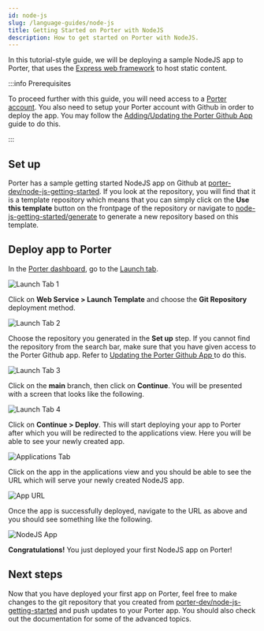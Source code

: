 ```yaml
---
id: node-js
slug: /language-guides/node-js
title: Getting Started on Porter with NodeJS
description: How to get started on Porter with NodeJS.
---
```


In this tutorial-style guide, we will be deploying a sample NodeJS app to Porter, that uses the [Express web framework](https://expressjs.com) to host static content.

:::info Prerequisites

To proceed further with this guide, you will need access to a [Porter account](https://dashboard.getporter.dev/register). You also need to setup your Porter account with Github in order to deploy the app. You may follow the [Adding/Updating the Porter Github App](/deploying-applications/deploying-from-github/adding-updating-gh-app#adding-the-porter-github-app) guide to do this.

:::

## Set up

Porter has a sample getting started NodeJS app on Github at [porter-dev/node-js-getting-started](https://github.com/porter-dev/node-js-getting-started). If you look at the repository, you will find that it is a template repository which means that you can simply click on the **Use this template** button on the frontpage of the repository or navigate to [node-js-getting-started/generate](https://github.com/porter-dev/node-js-getting-started/generate) to generate a new repository based on this template.

## Deploy app to Porter

In the [Porter dashboard](https://dashboard.getporter.dev), go to the [Launch tab](https://dashboard.getporter.dev/launch).

![Launch Tab 1](https://imagedelivery.net/l4LYM_vOYKe7O1NCT_Nc_g/93187eb6-ed2a-4cb3-baab-d014a70e6500/large "Launch Tab - Choose a template")

Click on **Web Service > Launch Template** and choose the **Git Repository** deployment method.

![Launch Tab 2](https://imagedelivery.net/l4LYM_vOYKe7O1NCT_Nc_g/fe44aafb-5222-4851-77ee-90ee76a38c00/large "Launch Tab - Choose deployment method")

Choose the repository you generated in the **Set up** step. If you cannot find the repository from the search bar, make sure that you have given access to the Porter Github app. Refer to [Updating the Porter Github App
](/deploying-applications/deploying-from-github/adding-updating-gh-app#updating-the-porter-github-app) to do this.

![Launch Tab 3](https://imagedelivery.net/l4LYM_vOYKe7O1NCT_Nc_g/cd457ce8-015c-492a-c22a-51b78fce6700/large "Launch Tab - Choose git repository")

Click on the **main** branch, then click on **Continue**. You will be presented with a screen that looks like the following.

![Launch Tab 4](https://imagedelivery.net/l4LYM_vOYKe7O1NCT_Nc_g/68997958-b015-41fd-e6a7-235809e4b000/large "Launch Tab - Deployment information")

Click on **Continue > Deploy**. This will start deploying your app to Porter after which you will be redirected to the applications view. Here you will be able to see your newly created app.

![Applications Tab](https://imagedelivery.net/l4LYM_vOYKe7O1NCT_Nc_g/2c4521e0-1400-49f9-899f-abb43e9bea00/large "Applications Tab - Newly created app")

Click on the app in the applications view and you should be able to see the URL which will serve your newly created NodeJS app.

![App URL](https://imagedelivery.net/l4LYM_vOYKe7O1NCT_Nc_g/776e948b-f159-459f-7f6e-343caba54200/large "Newly created app")

Once the app is successfully deployed, navigate to the URL as above and you should see something like the following.

![NodeJS App](https://imagedelivery.net/l4LYM_vOYKe7O1NCT_Nc_g/f3dd3795-f00e-4330-8961-92bd21dac100/large "Successfully deployed NodeJS app")

**Congratulations!** You just deployed your first NodeJS app on Porter!

## Next steps

Now that you have deployed your first app on Porter, feel free to make changes to the git repository that you created from [porter-dev/node-js-getting-started](https://github.com/porter-dev/node-js-getting-started) and push updates to your Porter app. You should also check out the documentation for some of the advanced topics.
